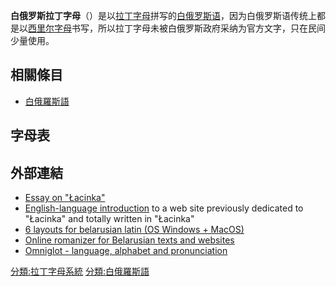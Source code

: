 {{Expand language|en}}

'''白俄罗斯拉丁字母'''（{{lang-be|'''лацінка'''}}）是以[[拉丁字母|拉丁字母]]拼写的[[白俄罗斯语|白俄罗斯语]]，因为白俄罗斯语传统上都是以[[西里尔字母|西里尔字母]]书写，所以拉丁字母未被白俄罗斯政府采纳为官方文字，只在民间少量使用。

== 相關條目 ==
* [[白俄羅斯語|白俄羅斯語]]

== 字母表 ==
{{Alphabet be latn}}

== 外部連結 ==
{{commons category|Belarusian Latin alphabet}}
* [https://web.archive.org/web/20070411112609/http://www.cus.cam.ac.uk/~np214/lacin.htm Essay on "Łacinka"]
* [https://web.archive.org/web/20071005062429/http://lacinka.org/?page_id=30 English-language introduction] to a web site previously dedicated to "Łacinka" and totally written in "Łacinka"
* [https://web.archive.org/web/20120425150217/http://misternet.livejournal.com/14074.html 6 layouts for belarusian latin (OS Windows + MacOS)]
* [http://baltoslav.eu/lat/index.php?mova=en&j=by Online romanizer for Belarusian texts and websites] {{Wayback|url=http://baltoslav.eu/lat/index.php?mova=en&j=by |date=20140908135642 }}
* [http://www.omniglot.com/writing/belorussian.htm Omniglot - language, alphabet and pronunciation] {{Wayback|url=http://www.omniglot.com/writing/belorussian.htm |date=20120206114526 }}

[[分類:拉丁字母系統|分類:拉丁字母系統]]
[[分類:白俄羅斯語|分類:白俄羅斯語]]